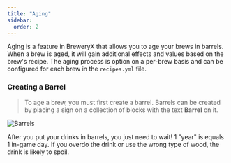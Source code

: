 ```yaml
---
title: "Aging"
sidebar:
  order: 2
---
```



Aging is a feature in BreweryX that allows you to age your brews in barrels.
When a brew is aged, it will gain additional effects and values based on the brew's recipe.
The aging process is option on a per-brew basis and can be configured for each brew in the `recipes.yml` file.

### Creating a Barrel

> To age a brew, you must first create a barrel.
Barrels can be created by placing a sign on a collection of blocks with the text **Barrel** on it.


<Image src={barrels} alt="Barrels" />

After you put your drinks in barrels, you just need to wait! 1 "year" is equals 1 in-game day.
If you overdo the drink or use the wrong type of wood, the drink is likely to spoil.




